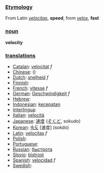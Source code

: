 ===[[Etymology]]===
From Latin ''[[velocitas]]'', '''speed''', from ''[[velox]]'', '''fast'''

=== [[noun]] ===

'''velocity'''

=== [[translation]]s ===

*[[Catalan]]: [[velocitat]] ''f''
*[[Chinese]]: [[]] ()
*[[Dutch]]: [[snelheid]] ''f''
*[[Finnish]]: [[]]
*[[French]]: [[vitesse]] ''f''
*[[German]]: [[Geschwindigkeit]] ''f''
*[[Hebrew]]: [[]] '' ''
*[[Indonesian]]: [[cepat|kecepatan]]
*[[Interlingua]]: [[]]
*[[Italian]]: [[velocità]]
*[[Japanese]]: [[速度]] ([[そくど]], sokudo)
*[[Korean]]: [[속도]] [速度] (sokdo)
*[[Latin]]: [[velocitas]] ''f''
*[[Polish]]: [[]]
*[[Portuguese]]: [[]] '' ''
*[[Russian]]: [[быстрота]]
*[[Slovio]]: [[bistrost]]
*[[Spanish]]: [[velocidad]] ''f''
*[[Swedish]]: [[]] '' ''